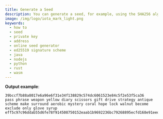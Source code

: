 ```yaml
---
title: Generate a Seed
description: You can generate a seed, for example, using the SHA256 algorithm on some random input generated by a cryptographically secure pseudo-random generator, such as crypto.randomBytes().
image: /img/logo/iota_mark_light.png
keywords:
  - how to
  - seed
  - private key
  - address
  - online seed generator
  - ed25519 signature scheme
  - java
  - nodejs
  - python
  - rust
  - wasm
---
```




<KeyConceptSeeds />

<AvoidSeedGenerators />

<Tabs groupId="language">
  <TabItem value="java" label="Java">
    <JavaGenerateSeed />
  </TabItem>
  <TabItem value="node" label="Node.js">
    <NodejsGenerateSeed />
  </TabItem>
  <TabItem value="python" label="Python">
    <PythonGenerateSeed />
  </TabItem>
  <TabItem value="rust" label="Rust">
    <RustGenerateSeed />
  </TabItem>
  <TabItem value="wasm" label="Wasm">
    <WasmGenerateSeed />
  </TabItem>
</Tabs>

**Output example**:

```plaintext
39bccf7b88a8017e6a96e6f31e34f138829c574dc6061523e84c5f2e53f5ca36
pass phrase weapon yellow diary scissors gift drive strategy antique scheme make surround aerobic mystery coral hope lock walnut become exclude only glove syrup
eff5c97c96ddab55d6fe78f914508750152eaab1b9692236bc79268895ecfd168e91eedd2489ed6c51fc44156b9a2e6c967e4edcfb649ff33d41581be4627347
```

<WalletRecommendation />
